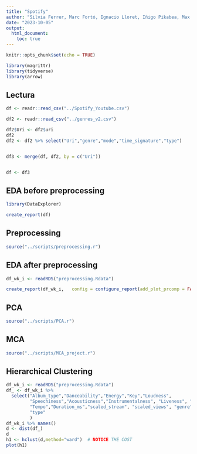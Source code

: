 ---
title: "Spotify"
author: "Silvia Ferrer, Marc Fortó, Ignacio Lloret, Iñigo Pikabea, Max Ticó and Rong Xing"
date: "2023-10-05"
output: 
  html_document:
    toc: true
---


```{r setup, include=FALSE}
knitr::opts_chunk$set(echo = TRUE)

library(magrittr)
library(tidyverse)
library(arrow)

```

## Lectura


```{r lectura, include=FALSE}
df <- readr::read_csv("../Spotify_Youtube.csv")

df2 <- readr::read_csv("../genres_v2.csv")

df2$Uri <- df2$uri
df2
df2 <- df2 %>% select("Uri","genre","mode","time_signature","type")


df3 <- merge(df, df2, by = c("Uri"))


df <- df3
```
## EDA before preprocessing

```{r EDA b prpr}
library(DataExplorer)

create_report(df)
```


## Preprocessing


```{r preprocessing, include=FALSE}
source("../scripts/preprocessing.r")
```


## EDA after preprocessing

```{r EDA b prpr}
df_wk_i <- readRDS("preprocessing.Rdata")

create_report(df_wk_i,   config = configure_report(add_plot_prcomp = FALSE))
```

## PCA

```{r PCA}
source("../scripts/PCA.r")
```

## MCA

```{r PCA}
source("../scripts/MCA_project.r")
```

## Hierarchical Clustering
```{r}
df_wk_i <- readRDS("preprocessing.Rdata")
df_ <- df_wk_i %>% 
  select("Album_type","Danceability","Energy","Key","Loudness",
         "Speechiness","Acousticness","Instrumentalness", "Liveness", "Valence",
         "Tempo","Duration_ms","scaled_stream", "scaled_views", "genre","mode","time_signature",
         "type"
         )
df_wk_i %>% names()
d <- dist(df_)
d
h1 <- hclust(d,method="ward")  # NOTICE THE COST
plot(h1)

```


